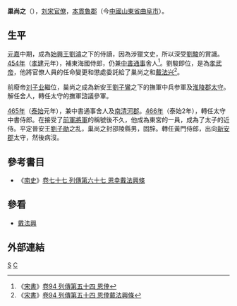 '''巢尚之'''（{{bd|?||?||}}），[[刘宋|刘宋]][[官僚|官僚]]，[[本貫|本貫]][[魯郡|魯郡]]（今[[中國|中國]][[山東省|山東省]][[曲阜市|曲阜市]]）。

==生平==
[[元嘉_(刘宋)|元嘉]]中期，成為[[始興王|始興王]][[劉濬|劉濬]]之下的侍讀，因為涉獵文史，所以深受[[劉駿|劉駿]]的賞識。[[454年|454年]]（[[孝建|孝建]]元年），補東海國侍郎，仍兼[[中書通事|中書通事]]舍人<ref>《[[:s:宋書|宋書]]》[[:s:宋書/卷94|卷94 列傳第五十四 恩倖]]</ref>。劉駿即位，是為[[宋孝武帝|孝武帝]]，他將官僚人員的任命變更和懲處委託給了巢尚之和[[戴法兴|戴法兴]]<ref>《[[:s:宋書|宋書]]》[[:s:宋書/卷94|卷94 列傳第五十四 恩倖]][[:s:宋書/卷94#戴法興|戴法興條]]</ref>。

前廢帝[[刘子业|刘子业]]繼位，巢尚之成為新安王[[劉子鸞|劉子鸞]]之下的撫軍中兵参軍及[[淮陵郡|淮陵郡]][[太守|太守]]。解任舍人，轉任太守的撫軍諮議參軍。

[[465年|465年]]（[[泰始_(刘宋)|泰始]]元年），兼中書通事舍人及[[南清河郡|南清河郡]]。[[466年|466年]]（泰始2年），轉任太守中書侍郎。在接受了[[前軍將軍|前軍將軍]]的稱號後不久，他成為東宮的一員，成為了太子的近侍。平定晉安王[[劉子勛|劉子勛]]之乱，巢尚之封邵陵縣男，固辞。轉任黃門侍郎，出向[[新安郡_(西晋)|新安郡]]太守，然後病沒。

==參考書目==
{{reflist}}
*《[[:s:南史|南史]]》[[:s:南史/卷77|卷七十七 列傳第六十七 恩幸]][[:s:南史/卷77#戴法興條|戴法興條]]

==參看==
* [[戴法興|戴法興]]

==外部連結==
[[Category:巢姓|S]]
[[Category:南北朝政治人物|C]]